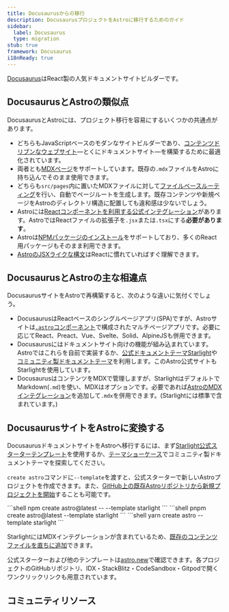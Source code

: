 ```yaml
---
title: Docusaurusからの移行
description: DocusaurusプロジェクトをAstroに移行するためのガイド
sidebar:
  label: Docusaurus
  type: migration
stub: true
framework: Docusaurus
i18nReady: true
---
```



[Docusaurus](https://docusaurus.io)はReact製の人気ドキュメントサイトビルダーです。

## DocusaurusとAstroの類似点

DocusaurusとAstroには、プロジェクト移行を容易にするいくつかの共通点があります。

- どちらもJavaScriptベースのモダンなサイトビルダーであり、[コンテンツドリブンなウェブサイト](/ja/concepts/why-astro/#content-driven)―とくにドキュメントサイト―を構築するために最適化されています。
- 両者とも[MDXページ](/ja/guides/markdown-content/)をサポートしています。既存の`.mdx`ファイルをAstroに持ち込んでそのまま使用できます。
- どちらも`src/pages`内に置いたMDXファイルに対して[ファイルベースルーティング](/ja/guides/routing/)を行い、自動でページルートを生成します。既存コンテンツや新規ページをAstroのディレクトリ構造に配置しても違和感は少ないでしょう。
- Astroには[Reactコンポーネントを利用する公式インテグレーション](/ja/guides/integrations-guide/react/)があります。AstroではReactファイルの拡張子を`.jsx`または`.tsx`にする**必要があります**。
- Astroは[NPMパッケージのインストール](/ja/guides/imports/#npm-パッケージ)をサポートしており、多くのReact用パッケージもそのまま利用できます。
- [AstroのJSXライクな構文](/ja/basics/astro-components/)はReactに慣れていればすぐ理解できます。

## DocusaurusとAstroの主な相違点

DocusaurusサイトをAstroで再構築すると、次のような違いに気付くでしょう。

- DocusaurusはReactベースのシングルページアプリ(SPA)ですが、Astroサイトは[`.astro`コンポーネント](/ja/basics/astro-components/)で構成されたマルチページアプリです。必要に応じてReact、Preact、Vue、Svelte、Solid、AlpineJSも併用できます。
- Docusaurusにはドキュメントサイト向けの機能が組み込まれています。Astroではこれらを自前で実装するか、[公式ドキュメントテーマStarlight](https://starlight.astro.build)や[コミュニティ製ドキュメントテーマ](https://astro.build/themes?search=&categories%5B%5D=docs)を利用します。このAstro公式サイトもStarlightを使用しています。
- DocusaurusはコンテンツをMDXで管理しますが、StarlightはデフォルトでMarkdown(`.md`)を使い、MDXはオプションです。必要であれば[AstroのMDXインテグレーション](/ja/guides/integrations-guide/mdx/)を追加して`.mdx`を併用できます。(Starlightには標準で含まれています。)

## DocusaurusサイトをAstroに変換する

DocusaurusドキュメントサイトをAstroへ移行するには、まず[Starlight公式スターターテンプレート](https://starlight.astro.build)を使用するか、[テーマショーケース](https://astro.build/themes?search=&categories%5B%5D=docs)でコミュニティ製ドキュメントテーマを探索してください。

`create astro`コマンドに`--template`を渡すと、公式スターターで新しいAstroプロジェクトを作成できます。また、[GitHub上の既存Astroリポジトリから新規プロジェクトを開始](/ja/install-and-setup/)することも可能です。

  <PackageManagerTabs>
    <Fragment slot="npm">
    ```shell
    npm create astro@latest -- --template starlight
    ```
    </Fragment>
    <Fragment slot="pnpm">
    ```shell
    pnpm create astro@latest --template starlight
    ```
    </Fragment>
    <Fragment slot="yarn">
    ```shell
    yarn create astro --template starlight
    ```
    </Fragment>
  </PackageManagerTabs>

StarlightにはMDXインテグレーションが含まれているため、[既存のコンテンツファイルを直ちに追加](https://starlight.astro.build/getting-started/#add-content)できます。

公式スターターおよび他のテンプレートは[astro.new](https://astro.new)で確認できます。各プロジェクトのGitHubリポジトリ、IDX・StackBlitz・CodeSandbox・Gitpodで開くワンクリックリンクも用意されています。

## コミュニティリソース

<CardGrid>
  <LinkCard title="ドキュメントを10倍高速化(Russian)" href="https://habr.com/ru/articles/880220/" />
</CardGrid>
